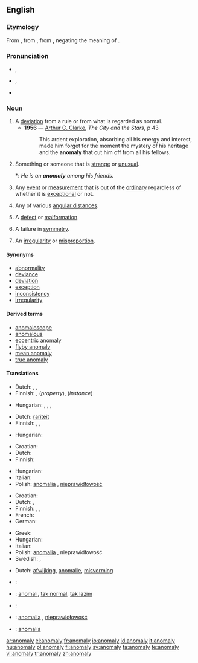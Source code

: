 {{was wotd|2008|September|26}}
==English==
{{wikipedia}}

===Etymology===
From {{etyl|la}} {{term|anomalia}}, from {{etyl|grc}} {{term|sc=polytonic|ἀνωμαλία|tr=anomalia||irregularity, anomaly|lang=grc}}, from {{term|sc=polytonic|ἀνώμαλος|tr=anomalos||irregular, uneven|lang=grc}}, negating the meaning of {{term|ὠμαλος|tr=omalos|lang=grc}}.

===Pronunciation===
* {{a|UK}} {{IPA|/əˈnɒməlɪ/}}, {{SAMPA|/@"nQm@lI/}}
* {{a|US}} {{IPA|/əˈnɑməlɪ/}},  {{SAMPA|/@"nAm@lI/}}
* {{audio|en-us-anomaly.ogg|Audio (US)}}

===Noun===
{{en-noun|anomal|ies}}

# A [[deviation]] from a rule or from what is regarded as normal.
#* '''1956''' — [[w:Arthur C. Clarke|Arthur C. Clarke]], ''The City and the Stars'', p 43
#*: This ardent exploration, absorbing all his energy and interest, made him forget for the moment the mystery of his heritage and the '''anomaly''' that cut him off from all his fellows.
# Something or someone that is [[strange]] or [[unusual]].
#*: ''He is an '''anomaly''' among his friends.''
# {{science}} Any [[event]] or [[measurement]] that is out of the [[ordinary]] regardless of whether it is [[exceptional]] or not.
# {{astronomy}} Any of various [[angular distance]]s.
# {{biology}} A [[defect]] or [[malformation]].
# {{quantum physics}} A failure in [[symmetry]].
# {{dated}} An [[irregularity]] or [[misproportion]].

====Synonyms====
* [[abnormality]]
* [[deviance]]
* [[deviation]]
* [[exception]]
* [[inconsistency]]
* [[irregularity]]

====Derived terms====
* [[anomaloscope]]
* [[anomalous]]
* [[eccentric anomaly]]
* [[flyby anomaly]]
* [[mean anomaly]]
* [[true anomaly]]

====Translations====
{{trans-top|deviation from norm}}
* Dutch: {{t+|nl|afwijking}}, {{t+|nl|anomalie}}, {{t+|nl|abnormaliteit}}
* Finnish: {{t-|fi|anomalia}}, {{t-|fi|poikkeavuus}} (''property''), {{t|fi|poikkeama}} (''instance'')
{{trans-mid}}
* Hungarian: {{t+|hu|anomália}}, {{t+|hu|rendellenesség}}, {{t+|hu|szabálytalanság}}, {{t|hu|eltérés}}
{{trans-bottom}}

{{trans-top|something or someone that is strange or unusual}}
* Dutch: [[rariteit]]
* Finnish: {{t-|fi|anomalia}}, {{t+|fi|poikkeava}}, {{t-|fi|poikkeus}}
{{trans-mid}}
* Hungarian: {{t+|hu|anomália}}
{{trans-bottom}}

{{trans-top|science: any event, big or small, out of the ordinary}}
* Croatian: {{t-|hr|anomalija|f}}
* Dutch: {{t+|nl|anomalie|f}}
* Finnish: {{t|fi|poikkeama}}
{{trans-mid}}
* Hungarian: {{t+|hu|anomália}}
* Italian: {{t+|it|anomalia|f}}
* Polish: [[anomalia]] {{f}}, [[nieprawidłowość]] {{f}}
{{trans-bottom}}

{{trans-top|dated: an irregularity or inconsistency}}
* Croatian: {{t-|hr|anomalija|f}}
* Dutch: {{t+|nl|anomalie|f}}, {{t-|nl|onregelmatigheid|f}}
* Finnish: {{t-|fi|säännöttömyys}}, {{t-|fi|epäsäännöllisyys}}, {{t-|fi|poikkeus}}
* French: {{t+|fr|anomalie|f}}
* German: {{t-|de|Anomalie|f}}
{{trans-mid}}
* Greek: {{t+|el|ανωμαλία|f|tr=anomalía|sc=Grek}}
* Hungarian: {{t+|hu|anomália}}
* Italian: {{t+|it|anomalia|f}}
* Polish: [[anomalia]] {{f}}, nieprawidłowość {{f}}
* Swedish: {{t+|sv|anomali|c}}, {{t-|sv|avvikelse|c}}
{{trans-bottom}}

{{trans-top|biological defect or malformation}}
* Dutch: [[afwijking]], [[anomalie]], [[misvorming]]
{{trans-mid}}
{{trans-bottom}}

{{checktrans-top}}
* {{ttbc|Croatian}}: {{t-|hr|anomalija|f}}
* {{ttbc|Indonesian}}: [[anomali]], [[tak normal]], [[tak lazim]]
{{trans-mid}}
* {{ttbc|Italian}}: {{t+|it|anomalia|f}}
* {{ttbc|Polish}}: [[anomalia]] {{f}}, [[nieprawidłowość]] {{f}}
* {{ttbc|Spanish}}: [[anomalía]]
{{trans-bottom}}

[[ar:anomaly]]
[[el:anomaly]]
[[fr:anomaly]]
[[io:anomaly]]
[[id:anomaly]]
[[it:anomaly]]
[[hu:anomaly]]
[[pl:anomaly]]
[[fi:anomaly]]
[[sv:anomaly]]
[[ta:anomaly]]
[[te:anomaly]]
[[vi:anomaly]]
[[tr:anomaly]]
[[zh:anomaly]]
